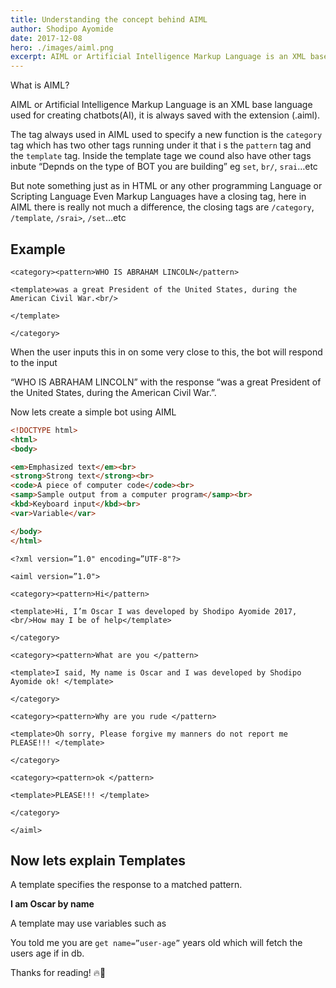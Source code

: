 ```yaml
---
title: Understanding the concept behind AIML
author: Shodipo Ayomide
date: 2017-12-08
hero: ./images/aiml.png
excerpt: AIML or Artificial Intelligence Markup Language is an XML base language used for creating chatbots(AI), it is always saved with the extension `.aiml`.
---
```


What is AIML?

AIML or Artificial Intelligence Markup Language is an XML base language used for creating chatbots(AI), it is always saved with the extension (.aiml).

The tag always used in AIML used to specify a new function is the `category` tag which has two other tags running under it that i s the `pattern` tag and the `template` tag. Inside the template tage we cound also have other tags inbute “Depnds on the type of BOT you are building” eg `set`, `br/`, `srai`…etc

But note something just as in HTML or any other programming Language or Scripting Language Even Markup Languages have a closing tag, here in AIML there is really not much a difference, the closing tags are `/category`, `/template`, `/srai>`, `/set`…etc


## Example

```AIML
<category><pattern>WHO IS ABRAHAM LINCOLN</pattern>

<template>was a great President of the United States, during the American Civil War.<br/>

</template>

</category>
```

When the user inputs this in on some very close to this, the bot will respond to the input

“WHO IS ABRAHAM LINCOLN” with the response “was a great President of the United States, during the American Civil War.”.

Now lets create a simple bot using AIML


```html
<!DOCTYPE html>
<html>
<body>

<em>Emphasized text</em><br>
<strong>Strong text</strong><br>
<code>A piece of computer code</code><br>
<samp>Sample output from a computer program</samp><br>
<kbd>Keyboard input</kbd><br>
<var>Variable</var>

</body>
</html>
```

```AIML
<?xml version=”1.0" encoding=”UTF-8"?>

<aiml version=”1.0">

<category><pattern>Hi</pattern>

<template>Hi, I’m Oscar I was developed by Shodipo Ayomide 2017, <br/>How may I be of help</template>

</category>

<category><pattern>What are you </pattern>

<template>I said, My name is Oscar and I was developed by Shodipo Ayomide ok! </template>

</category>

<category><pattern>Why are you rude </pattern>

<template>Oh sorry, Please forgive my manners do not report me PLEASE!!! </template>

</category>

<category><pattern>ok </pattern>

<template>PLEASE!!! </template>

</category>

</aiml>
```

## Now lets explain Templates

A template specifies the response to a matched pattern.

**I am Oscar by name**

A template may use variables such as

You told me you are `get name=”user-age”` years old
which will fetch the users age if in db.

Thanks for reading! 🔥🚀
